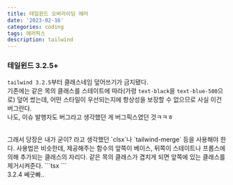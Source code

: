 ```yaml
---
title: 테일윈드 오버라이딩 에러
date: '2023-02-16'
categories: coding
tags: 에러픽스
description: tailwind
---
```

<HeadingNavigator />

### 테일윈드 3.2.5+
`tailwind 3.2.5`부터 클래스네임 덮어쓰기가 금지됐다.  
기존에는 같은 목의 클래스를 스테이트에 따라(가령 `text-black`을 `text-blue-500`으로) 덮어 썼는데, 어떤 스타일이 우선되는지에 항상성을 보장할 수 없으므로 사실 이건 버그란다.  
나도, 이슈 발행자도 버그라고 생각했던 게 버그픽스였던 것ㅋㅋㅎ  

<Lnk text='Tailwind prohibits overriding className' href='https://github.com/tailwindlabs/tailwindcss/issues/10603#issue-1587930104' />
<br/>
그래서 당장은 내가 굳이? 라고 생각했던 `clsx`나 `tailwind-merge` 등을 사용해야 한다.  
사용법은 비슷한데, 제공해주는 함수의 앞쪽이 베이스, 뒤쪽이 스테이트나 프롭스에 의해 추가되는 클래스의 자리다.  
같은 목의 클래스가 겹치게 되면 앞쪽에 있는 클래스를 제거시켜준다.  
```tsx
<Abc 
  className={clsx("rounded-xl", props.className)}
  // or
  className={twMerge("rounded-xl", props.className)}
  {...props}
/>
```
<br/>
3.2.4 쎄굿빠..